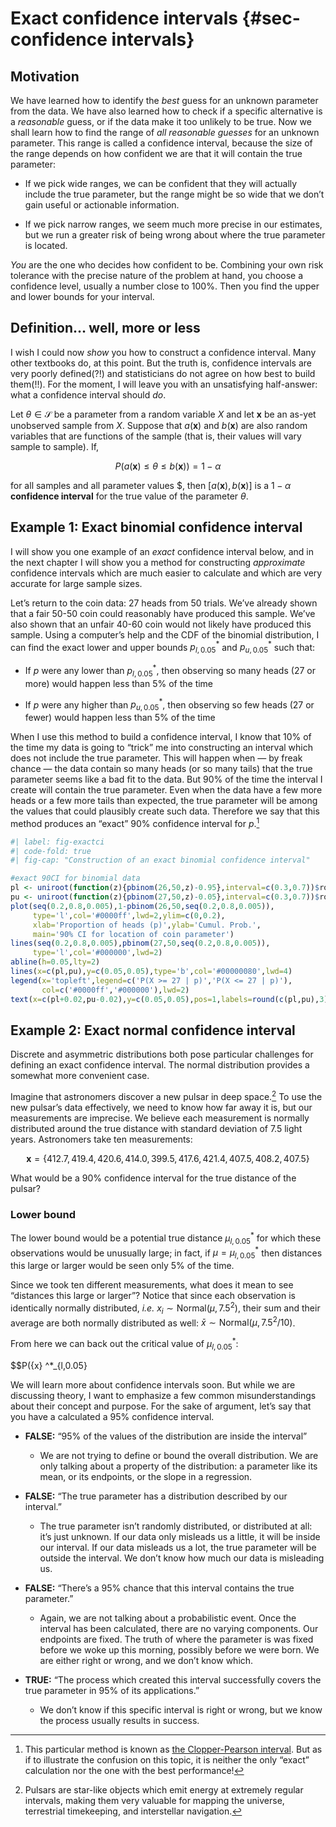 # Exact confidence intervals {#sec-confidence intervals} 

## Motivation

We have learned how to identify the *best* guess for an unknown parameter from the data. We have also learned how to check if a specific alternative is a *reasonable* guess, or if the data make it too unlikely to be true. Now we shall learn how to find the range of *all reasonable guesses* for an unknown parameter. This range is called a confidence interval, because the size of the range depends on how confident we are that it will contain the true parameter: 

* If we pick wide ranges, we can be confident that they will actually include the true parameter, but the range might be so wide that we don't gain useful or actionable information. 

* If we pick narrow ranges, we seem much more precise in our estimates, but we run a greater risk of being wrong about where the true parameter is located. 

*You* are the one who decides how confident to be. Combining your own risk tolerance with the precise nature of the problem at hand, you choose a confidence level, usually a number close to 100%. Then you find the upper and lower bounds for your interval.

## Definition... well, more or less

I wish I could now *show* you how to construct a confidence interval. Many other textbooks do, at this point. But the truth is, confidence intervals are very poorly defined(?!) and statisticians do not agree on how best to build them(!!). For the moment, I will leave you with an unsatisfying half-answer: what a confidence interval should *do*. 

::: {.callout-note}
Let $\theta \in \mathcal{S}$ be a parameter from a random variable $X$ and let $\boldsymbol{x}$ be an as-yet unobserved sample from $X$. Suppose that $a(\boldsymbol{x})$ and $b(\boldsymbol{x})$ are also random variables that are functions of the sample (that is, their values will vary sample to sample). If, 

$$P(a(\boldsymbol{x}) \le \theta \le b(\boldsymbol{x})) = 1 - \alpha$$

for all samples \boldsymbol{x} and all parameter values \theta \in \mathcal{S}$, then $[a(\boldsymbol{x}),b(\boldsymbol{x})]$ is a $1 - \alpha$ **confidence interval** for the true value of the parameter $\theta$.
:::

## Example 1: Exact binomial confidence interval

I will show you one example of an *exact* confidence interval below, and in the next chapter I will show you a method for constructing *approximate* confidence intervals which are much easier to calculate and which are very accurate for large sample sizes. 

Let's return to the coin data: 27 heads from 50 trials. We've already shown that a fair 50-50 coin could reasonably have produced this sample. We've also shown that an unfair 40-60 coin would not likely have produced this sample. Using a computer's help and the CDF of the binomial distribution, I can find the exact lower and upper bounds $p^*_{l,0.05}$ and $p^*_{u,0.05}$ such that: 

* If $p$ were any lower than $p^*_{l,0.05}$, then observing so many heads (27 or more) would happen less than 5% of the time 

* If $p$ were any higher than $p^*_{u,0.05}$, then observing so few heads (27 or fewer) would happen less than 5% of the time 

When I use this method to build a confidence interval, I know that 10% of the time my data is going to "trick" me into constructing an interval which does not include the true parameter. This will happen when --- by freak chance --- the data contain so many heads (or so many tails) that the true parameter seems like a bad fit to the data. But 90% of the time the interval I create will contain the true parameter. Even when the data have a few more heads or a few more tails than expected, the true parameter will be among the values that could plausibly create such data. Therefore we say that this method produces an "exact" 90% confidence interval for $p$.^[This particular method is known as [the Clopper-Pearson interval](https://en.wikipedia.org/wiki/Binomial_proportion_confidence_interval#Clopper–Pearson_interval). But as if to illustrate the confusion on this topic, it is neither the only "exact" calculation nor the one with the best performance!]

```r
#| label: fig-exactci
#| code-fold: true
#| fig-cap: "Construction of an exact binomial confidence interval"

#exact 90CI for binomial data
pl <- uniroot(function(z){pbinom(26,50,z)-0.95},interval=c(0.3,0.7))$root
pu <- uniroot(function(z){pbinom(27,50,z)-0.05},interval=c(0.3,0.7))$root
plot(seq(0.2,0.8,0.005),1-pbinom(26,50,seq(0.2,0.8,0.005)),
     type='l',col='#0000ff',lwd=2,ylim=c(0,0.2),
     xlab='Proportion of heads (p)',ylab='Cumul. Prob.',
     main='90% CI for location of coin parameter')
lines(seq(0.2,0.8,0.005),pbinom(27,50,seq(0.2,0.8,0.005)),
     type='l',col='#000000',lwd=2)
abline(h=0.05,lty=2)
lines(x=c(pl,pu),y=c(0.05,0.05),type='b',col='#00000080',lwd=4)
legend(x='topleft',legend=c('P(X >= 27 | p)','P(X <= 27 | p)'),
       col=c('#0000ff','#000000'),lwd=2)
text(x=c(pl+0.02,pu-0.02),y=c(0.05,0.05),pos=1,labels=round(c(pl,pu),3))
```

## Example 2: Exact normal confidence interval

Discrete and asymmetric distributions both pose particular challenges for defining an exact confidence interval. The normal distribution provides a somewhat more convenient case.

Imagine that astronomers discover a new pulsar in deep space.^[Pulsars are star-like objects which emit energy at extremely regular intervals, making them very valuable for mapping the universe, terrestrial timekeeping, and interstellar navigation.] To use the new pulsar's data effectively, we need to know how far away it is, but our measurements are imprecise. We believe each measurement is normally distributed around the true distance with standard deviation of 7.5 light years. Astronomers take ten measurements:

$$\boldsymbol{x} = \{412.7, 419.4, 420.6, 414.0, 399.5, 417.6, 421.4, 407.5, 408.2, 407.5\}$$

What would be a 90% confidence interval for the true distance of the pulsar?

### Lower bound

The lower bound would be a potential true distance $\mu^*_{l,0.05}$ for which these observations would be unusually large; in fact, if $\mu = \mu^*_{l,0.05}$ then distances this large or larger would be seen only 5% of the time.

Since we took ten different measurements, what does it mean to see "distances this large or larger"? Notice that since each observation is identically normally distributed, *i.e.* $x_i \sim \mathrm{Normal}(\mu,7.5^2)$, their sum and their average are both normally distributed as well: $\bar{x} \sim \mathrm{Normal}(\mu,7.5^2/10)$.

From here we can back out the critical value of $\mu^*_{l,0.05}$:

$$P(\bar{x} \ge \mu^*_{l,0.05}


We will learn more about confidence intervals soon. But while we are discussing theory, I want to emphasize a few common misunderstandings about their concept and purpose. For the sake of argument, let's say that you have a calculated a 95% confidence interval.

* **FALSE:** "95% of the values of the distribution are inside the interval"

  + We are not trying to define or bound the overall distribution. We are only talking about a property of the distribution: a parameter like its mean, or its endpoints, or the slope in a regression. 
  
* **FALSE:** "The true parameter has a distribution described by our interval."

  + The true parameter isn’t randomly distributed, or distributed at all: it's just unknown. If our data only misleads us a little, it will be inside our interval. If our data misleads us a lot, the true parameter will be outside the interval. We don't know how much our data is misleading us. 

* **FALSE:** "There's a 95% chance that this interval contains the true parameter." 

  + Again, we are not talking about a probabilistic event. Once the interval has been calculated, there are no varying components. Our endpoints are fixed. The truth of where the parameter is was fixed before we woke up this morning, possibly before we were born. We are either right or wrong, and we don't know which. 

* **TRUE:** "The process which created this interval successfully covers the true parameter in 95% of its applications."

  + We don’t know if this specific interval is right or wrong, but we know the process usually results in success.